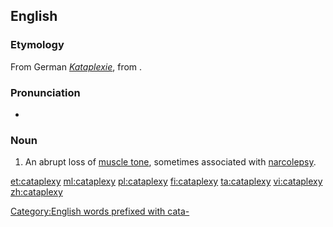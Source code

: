 ==English==
{{wikipedia}}

===Etymology===
From German ''[[Kataplexie]]'', from {{etyl|grc}} {{term|κατάπληξις|tr=kataplēksis|lang=grc}}.

===Pronunciation===
* {{IPA|/ˈkætəplɛksi/}}

===Noun===
{{en-noun|cataplexies}}

# {{medicine}} An abrupt loss of [[muscle tone]], sometimes associated with [[narcolepsy]].

[[Category:English words prefixed with cata-]]

[[et:cataplexy]]
[[ml:cataplexy]]
[[pl:cataplexy]]
[[fi:cataplexy]]
[[ta:cataplexy]]
[[vi:cataplexy]]
[[zh:cataplexy]]